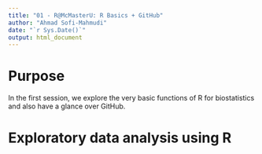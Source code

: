 ```yaml
---
title: "01 - R@McMasterU: R Basics + GitHub"
author: "Ahmad Sofi-Mahmudi"
date: "`r Sys.Date()`"
output: html_document
---
```


# Purpose
In the first session, we explore the very basic functions of R for biostatistics and also have a glance over GitHub.

# Exploratory data analysis using R
